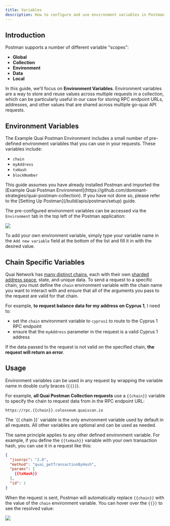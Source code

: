 ```yaml
---
title: Variables
description: How to configure and use environment variables in Postman for the Quai Network API.
---
```


## Introduction

Postman supports a number of different variable "scopes":

- **Global**
- **Collection**
- **Environment**
- **Data**
- **Local**

In this guide, we'll focus on **Environment Variables**. Environment variables are a way to store and reuse values across multiple requests in a collection, which can be particularly useful in our case for storing RPC endpoint URLs, addresses, and other values that are shared across multiple go-quai API requests.

## Environment Variables

The Example Quai Postman Environment includes a small number of pre-defined environment variables that you can use in your requests. These variables include:

- `chain`
- `myAddress`
- `txHash`
- `blockNumber`

<Note>
	This guide assumes you have already installed Postman and imported the [Example Quai Postman
	Environment](https://github.com/dominant-strategies/quai-postman-collection). If you have not done so, please refer to the [Setting Up
	Postman](/build/apis/postman/setup) guide.
</Note>

The pre-configured environment variables can be accessed via the `Environment` tab in the top left of the Postman application:

<Frame>
	<img src='/images/Postman/PostmanEnvironmentVariables.png' />
</Frame>

To add your own environment variable, simply type your variable name in the `Add new variable` field at the bottom of the list and fill it in with the desired value.

## Chain Specific Variables

Quai Network has [many distinct chains](/build/networks/#testnet), each with their own [sharded address space](/learn/advanced-introduction/hierarchical-structure/sharding), state, and unique data. To send a request to a specific chain, you must define the `chain` environment variable with the chain name you want to interact with and ensure that all of the arguments you pass to the request are valid for that chain.

For example, **to request balance data for my address on Cyprus 1**, I need to:

- set the `chain` environment variable to `cyprus1` to route to the Cyprus 1 RPC endpoint
- ensure that the `myAddress` parameter in the request is a valid Cyprus 1 address

If the data passed to the request is not valid on the specified chain, **the request will return an error**.

## Usage

Environment variables can be used in any request by wrapping the variable name in double curly braces (`{{}}`).

For example, **all Quai Postman Collection requests** use a `{{chain}}` variable to specify the chain to request data from in the RPC endpoint URL:

```
https://rpc.{{chain}}.colosseum.quaiscan.io
```

<Note>
	The `{{ chain }}` variable is the only environment variable used by default in all requests. All other variables are optional and can be
	used as needed.
</Note>

The same principle applies to any other defined environment variable. For example, if you define the `{{txHash}}` variable with your own transaction hash, you can use it in a request like this:

```json
{
  "jsonrpc": "2.0",
  "method": "quai_getTransactionByHash",
  "params": [
    {{txHash}}
  ],
  "id": 1
}
```

When the request is sent, Postman will automatically replace `{{chain}}` with the value of the `chain` environment variable. You can hover over the `{{}}` to see the resolved value:

<Frame>
	<img src='/images/Postman/PostmanVariableHover.png' />
</Frame>
